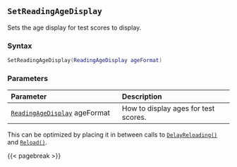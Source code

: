 ## `SetReadingAgeDisplay`

Sets the age display for test scores to display.

### Syntax {-}

``` .lua
SetReadingAgeDisplay(ReadingAgeDisplay ageFormat)
```

### Parameters {-}

**Parameter** | **Description**
| :-- | :-- |
| [`ReadingAgeDisplay`](#readingagedisplay) ageFormat | How to display ages for test scores. |

::: {.tipsection data-latex=""}
This can be optimized by placing it in between calls to [`DelayReloading()`](#batch-delayreloading) and [`Reload()`](#batch-reload).
:::

{{< pagebreak >}}